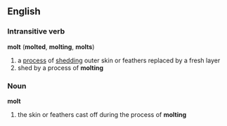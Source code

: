 == English ==
=== Intransitive verb ===
'''molt''' ('''molted''', '''molting''', '''molts''')
# a [[process]] of [[shed]]ding outer skin or feathers replaced by a fresh layer
# shed by a process of '''molting'''
=== Noun ===
'''molt'''
# the skin or feathers cast off during the process of '''molting'''